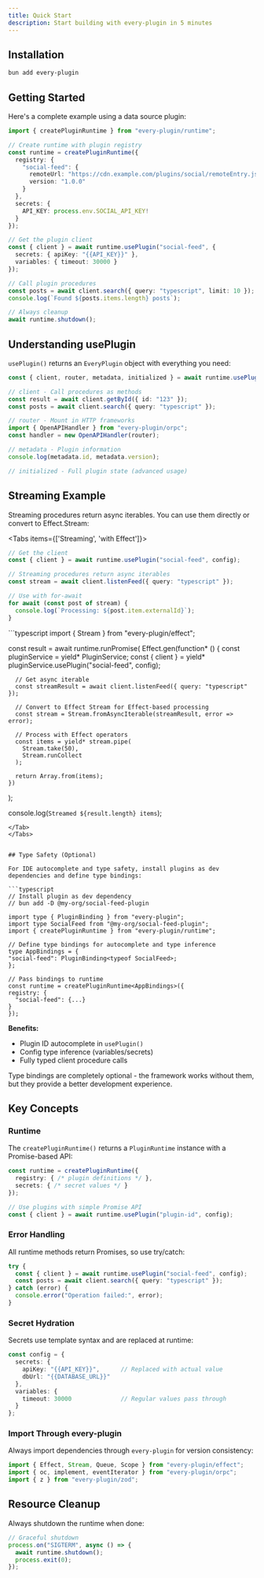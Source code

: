 ```yaml
---
title: Quick Start
description: Start building with every-plugin in 5 minutes
---
```


## Installation

```bash
bun add every-plugin
```


## Getting Started

Here's a complete example using a data source plugin:

```typescript
import { createPluginRuntime } from "every-plugin/runtime";

// Create runtime with plugin registry
const runtime = createPluginRuntime({
  registry: {
    "social-feed": {
      remoteUrl: "https://cdn.example.com/plugins/social/remoteEntry.js",
      version: "1.0.0"
    }
  },
  secrets: {
    API_KEY: process.env.SOCIAL_API_KEY!
  }
});

// Get the plugin client
const { client } = await runtime.usePlugin("social-feed", {
  secrets: { apiKey: "{{API_KEY}}" },
  variables: { timeout: 30000 }
});

// Call plugin procedures
const posts = await client.search({ query: "typescript", limit: 10 });
console.log(`Found ${posts.items.length} posts`);

// Always cleanup
await runtime.shutdown();
```

## Understanding usePlugin

`usePlugin()` returns an `EveryPlugin` object with everything you need:

```typescript
const { client, router, metadata, initialized } = await runtime.usePlugin("plugin-id", config);

// client - Call procedures as methods
const result = await client.getById({ id: "123" });
const posts = await client.search({ query: "typescript" });

// router - Mount in HTTP frameworks
import { OpenAPIHandler } from "every-plugin/orpc";
const handler = new OpenAPIHandler(router);

// metadata - Plugin information
console.log(metadata.id, metadata.version);

// initialized - Full plugin state (advanced usage)
```

## Streaming Example

Streaming procedures return async iterables. You can use them directly or convert to Effect.Stream:

<Tabs items={['Streaming', 'with Effect']}>
  <Tab value="Streaming">
  ```typescript
  // Get the client
  const { client } = await runtime.usePlugin("social-feed", config);
  
  // Streaming procedures return async iterables
  const stream = await client.listenFeed({ query: "typescript" });
  
  // Use with for-await
  for await (const post of stream) {
    console.log(`Processing: ${post.item.externalId}`);
  }
  ```
  </Tab>
  <Tab value="with Effect">
  ```typescript
  import { Stream } from "every-plugin/effect";
  
  const result = await runtime.runPromise(
    Effect.gen(function* () {
      const pluginService = yield* PluginService;
      const { client } = yield* pluginService.usePlugin("social-feed", config);
      
      // Get async iterable
      const streamResult = await client.listenFeed({ query: "typescript" });
      
      // Convert to Effect Stream for Effect-based processing
      const stream = Stream.fromAsyncIterable(streamResult, error => error);
      
      // Process with Effect operators
      const items = yield* stream.pipe(
        Stream.take(50),
        Stream.runCollect
      );
      
      return Array.from(items);
    })
  );
  
  console.log(`Streamed ${result.length} items`);
  ```
  </Tab>
</Tabs>


## Type Safety (Optional)

For IDE autocomplete and type safety, install plugins as dev dependencies and define type bindings:

```typescript
// Install plugin as dev dependency
// bun add -D @my-org/social-feed-plugin

import type { PluginBinding } from "every-plugin";
import type SocialFeed from "@my-org/social-feed-plugin";
import { createPluginRuntime } from "every-plugin/runtime";

// Define type bindings for autocomplete and type inference
type AppBindings = {
  "social-feed": PluginBinding<typeof SocialFeed>;
};

// Pass bindings to runtime
const runtime = createPluginRuntime<AppBindings>({
  registry: {
    "social-feed": {...}
  }
});
```

**Benefits:**
- Plugin ID autocomplete in `usePlugin()`
- Config type inference (variables/secrets)
- Fully typed client procedure calls

Type bindings are completely optional - the framework works without them, but they provide a better development experience.

## Key Concepts

### Runtime

The `createPluginRuntime()` returns a `PluginRuntime` instance with a Promise-based API:

```typescript
const runtime = createPluginRuntime({
  registry: { /* plugin definitions */ },
  secrets: { /* secret values */ }
});

// Use plugins with simple Promise API
const { client } = await runtime.usePlugin("plugin-id", config);
```

### Error Handling

All runtime methods return Promises, so use try/catch:

```typescript
try {
  const { client } = await runtime.usePlugin("social-feed", config);
  const posts = await client.search({ query: "typescript" });
} catch (error) {
  console.error("Operation failed:", error);
}
```

### Secret Hydration

Secrets use template syntax and are replaced at runtime:

```typescript
const config = {
  secrets: {
    apiKey: "{{API_KEY}}",      // Replaced with actual value
    dbUrl: "{{DATABASE_URL}}"
  },
  variables: {
    timeout: 30000              // Regular values pass through
  }
};
```

### Import Through every-plugin

Always import dependencies through `every-plugin` for version consistency:

```typescript
import { Effect, Stream, Queue, Scope } from "every-plugin/effect";
import { oc, implement, eventIterator } from "every-plugin/orpc";
import { z } from "every-plugin/zod";
```

## Resource Cleanup

Always shutdown the runtime when done:

```typescript
// Graceful shutdown
process.on("SIGTERM", async () => {
  await runtime.shutdown();
  process.exit(0);
});
```
